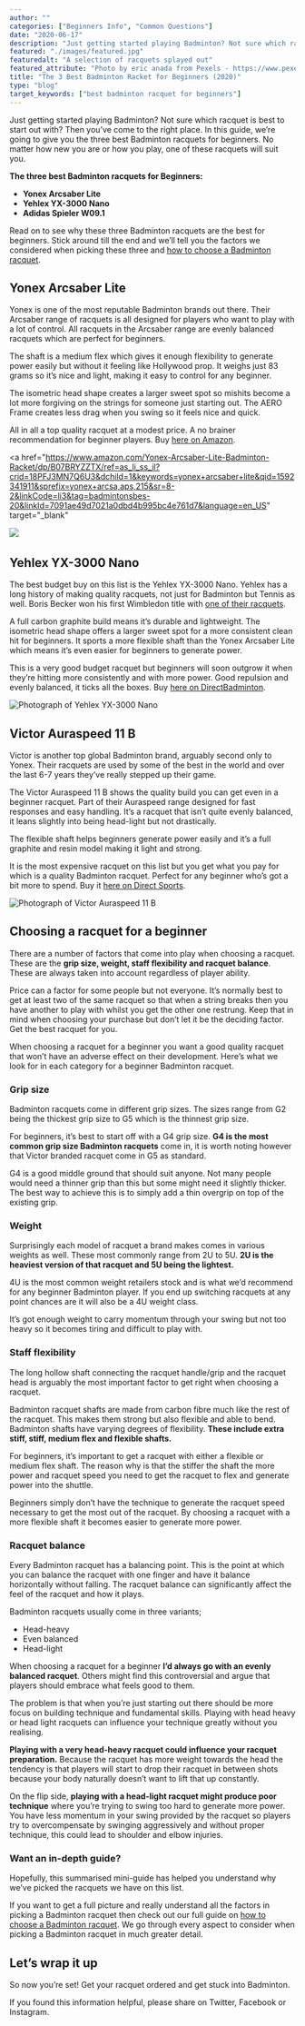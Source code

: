 ```yaml
---
author: ""
categories: ["Beginners Info", "Common Questions"]
date: "2020-06-17"
description: "Just getting started playing Badminton? Not sure which racquet is best to start out with? Then you’ve come to the right place. In this guide, we’re going to give you the three best Badminton racquets for beginners. No matter how new you are or how you play, one of these racquets will suit you."
featured: "./images/featured.jpg"
featuredalt: "A selection of racquets splayed out"
featured_attribute: "Photo by eric anada from Pexels - https://www.pexels.com/photo/green-and-white-court-with-badminton-rackets-3660204/"
title: "The 3 Best Badminton Racket for Beginners (2020)"
type: "blog"
target_keywords: ["best badminton racquet for beginners"]
---
```


Just getting started playing Badminton? Not sure which racquet is best to start out with? Then you’ve come to the right place. In this guide, we’re going to give you the three best Badminton racquets for beginners. No matter how new you are or how you play, one of these racquets will suit you.

**The three best Badminton racquets for Beginners:**

- **Yonex Arcsaber Lite**
- **Yehlex YX-3000 Nano**
- **Adidas Spieler W09.1**

Read on to see why these three Badminton racquets are the best for beginners. Stick around till the end and we’ll tell you the factors we considered when picking these three and [how to choose a Badminton racquet](/blog/which-badminton-racquet-is-best-for-me/).

## Yonex Arcsaber Lite

Yonex is one of the most reputable Badminton brands out there. Their Arcsaber range of racquets is all designed for players who want to play with a lot of control. All racquets in the Arcsaber range are evenly balanced racquets which are perfect for beginners.

The shaft is a medium flex which gives it enough flexibility to generate power easily but without it feeling like Hollywood prop. It weighs just 83 grams so it’s nice and light, making it easy to control for any beginner.

The isometric head shape creates a larger sweet spot so mishits become a lot more forgiving on the strings for someone just starting out. The AERO Frame creates less drag when you swing so it feels nice and quick.

All in all a top quality racquet at a modest price. A no brainer recommendation for beginner players. Buy [here on Amazon](https://amzn.to/2USVEhy).

<a
  href="https://www.amazon.com/Yonex-Arcsaber-Lite-Badminton-Racket/dp/B07BRYZZTX/ref=as_li_ss_il?crid=18PFJ3MN7Q6U3&dchild=1&keywords=yonex+arcsaber+lite&qid=1592341911&sprefix=yonex+arcsa,aps,215&sr=8-2&linkCode=li3&tag=badmintonsbes-20&linkId=7091ae49d7021a0dbd4b995bc4e761d7&language=en_US"
  target="_blank"
>
  <img
    border="0"
    src="//ws-na.amazon-adsystem.com/widgets/q?_encoding=UTF8&ASIN=B07BRYZZTX&Format=_SL250_&ID=AsinImage&MarketPlace=US&ServiceVersion=20070822&WS=1&tag=badmintonsbes-20&language=en_US"
  />
</a>
<img
  src="https://ir-na.amazon-adsystem.com/e/ir?t=badmintonsbes-20&language=en_US&l=li3&o=1&a=B07BRYZZTX"
  width="1"
  height="1"
  border="0"
  alt=""
  style="border:none !important; margin:0px !important;"
/>

## Yehlex YX-3000 Nano

The best budget buy on this list is the Yehlex YX-3000 Nano. Yehlex has a long history of making quality racquets, not just for Badminton but Tennis as well. Boris Becker won his first Wimbledon title with [one of their racquets](https://www.yehlex.co.uk/pages/about).

A full carbon graphite build means it’s durable and lightweight. The isometric head shape offers a larger sweet spot for a more consistent clean hit for beginners. It sports a more flexible shaft than the Yonex Arcsaber Lite which means it’s even easier for beginners to generate power.

This is a very good budget racquet but beginners will soon outgrow it when they’re hitting more consistently and with more power. Good repulsion and evenly balanced, it ticks all the boxes. Buy [here on DirectBadminton](<https://www.directbadminton.co.uk/sport/badminton/badminton-rackets/yehlex-badminton-rackets/yehlex-yx-3000-nano-badminton-racket-(orange)?ProductID=23767>).

![Photograph of Yehlex YX-3000 Nano](./images/yehlex-yx-3000-nano.jpg)

## Victor Auraspeed 11 B

Victor is another top global Badminton brand, arguably second only to Yonex. Their racquets are used by some of the best in the world and over the last 6-7 years they’ve really stepped up their game.

The Victor Auraspeed 11 B shows the quality build you can get even in a beginner racquet. Part of their Auraspeed range designed for fast responses and easy handling. It’s a racquet that isn’t quite evenly balanced, it leans slightly into being head-light but not drastically.

The flexible shaft helps beginners generate power easily and it’s a full graphite and resin model making it light and strong.

It is the most expensive racquet on this list but you get what you pay for which is a quality Badminton racquet. Perfect for any beginner who’s got a bit more to spend. Buy it [here on Direct Sports](https://www.directsportseshop.co.uk/dssport/badminton/badminton-rackets/victor/victor-auraspeed-11-b-badminton-racket?ProductID=37390).

![Photograph of Victor Auraspeed 11 B](./images/victor-auraspeed-11b.jpg)

## Choosing a racquet for a beginner

There are a number of factors that come into play when choosing a racquet. These are the **grip size, weight, staff flexibility and racquet balance**. These are always taken into account regardless of player ability.

Price can a factor for some people but not everyone. It’s normally best to get at least two of the same racquet so that when a string breaks then you have another to play with whilst you get the other one restrung. Keep that in mind when choosing your purchase but don’t let it be the deciding factor. Get the best racquet for you.

When choosing a racquet for a beginner you want a good quality racquet that won’t have an adverse effect on their development. Here’s what we look for in each category for a beginner Badminton racquet.

### Grip size

Badminton racquets come in different grip sizes. The sizes range from G2 being the thickest grip size to G5 which is the thinnest grip size.

For beginners, it’s best to start off with a G4 grip size. **G4 is the most common grip size Badminton racquets** come in, it is worth noting however that Victor branded racquet come in G5 as standard.

G4 is a good middle ground that should suit anyone. Not many people would need a thinner grip than this but some might need it slightly thicker. The best way to achieve this is to simply add a thin overgrip on top of the existing grip.

### Weight

Surprisingly each model of racquet a brand makes comes in various weights as well. These most commonly range from 2U to 5U. **2U is the heaviest version of that racquet and 5U being the lightest.**

4U is the most common weight retailers stock and is what we’d recommend for any beginner Badminton player. If you end up switching racquets at any point chances are it will also be a 4U weight class.

It’s got enough weight to carry momentum through your swing but not too heavy so it becomes tiring and difficult to play with.

### Staff flexibility

The long hollow shaft connecting the racquet handle/grip and the racquet head is arguably the most important factor to get right when choosing a racquet.

Badminton racquet shafts are made from carbon fibre much like the rest of the racquet. This makes them strong but also flexible and able to bend. Badminton shafts have varying degrees of flexibility. **These include extra stiff, stiff, medium flex and flexible shafts.**

For beginners, it’s important to get a racquet with either a flexible or medium flex shaft. The reason why is that the stiffer the shaft the more power and racquet speed you need to get the racquet to flex and generate power into the shuttle.

Beginners simply don’t have the technique to generate the racquet speed necessary to get the most out of the racquet. By choosing a racquet with a more flexible shaft it becomes easier to generate more power.

### Racquet balance

Every Badminton racquet has a balancing point. This is the point at which you can balance the racquet with one finger and have it balance horizontally without falling. The racquet balance can significantly affect the feel of the racquet and how it plays.

Badminton racquets usually come in three variants;

- Head-heavy
- Even balanced
- Head-light

When choosing a racquet for a beginner **I’d always go with an evenly balanced racquet**. Others might find this controversial and argue that players should embrace what feels good to them.

The problem is that when you’re just starting out there should be more focus on building technique and fundamental skills. Playing with head heavy or head light racquets can influence your technique greatly without you realising.

**Playing with a very head-heavy racquet could influence your racquet preparation.** Because the racquet has more weight towards the head the tendency is that players will start to drop their racquet in between shots because your body naturally doesn’t want to lift that up constantly.

On the flip side, **playing with a head-light racquet might produce poor technique** where you’re trying to swing too hard to generate more power. You have less momentum in your swing provided by the racquet so players try to overcompensate by swinging aggressively and without proper technique, this could lead to shoulder and elbow injuries.

### Want an in-depth guide?

Hopefully, this summarised mini-guide has helped you understand why we’ve picked the racquets we have on this list.

If you want to get a full picture and really understand all the factors in picking a Badminton racquet then check out our full guide on [how to choose a Badminton racquet](/blog/which-badminton-racquet-is-best-for-me/). We go through every aspect to consider when picking a Badminton racquet in much greater detail.

## Let’s wrap it up

So now you’re set! Get your racquet ordered and get stuck into Badminton.

If you found this information helpful, please share on Twitter, Facebook or Instagram.
